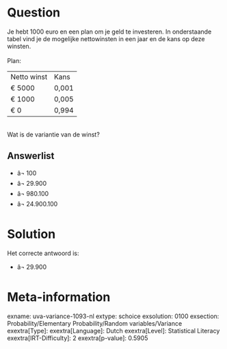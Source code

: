 Question
========

Je hebt 1000 euro en een plan om je geld te investeren. In onderstaande
tabel vind je de mogelijke nettowinsten in een jaar en de kans op deze
winsten.\
\
Plan:\

  ------------- -------
  Netto winst   Kans
  € 5000        0,001
  € 1000        0,005
  € 0           0,994
  ------------- -------

\
Wat is de variantie van de winst?

Answerlist
----------

* â¬ 100
* â¬ 29.900
* â¬ 980.100
* â¬ 24.900.100

Solution
========

Het correcte antwoord is: 

* â¬ 29.900

Meta-information
================
exname: uva-variance-1093-nl
extype: schoice
exsolution: 0100
exsection: Probability/Elementary Probability/Random variables/Variance
exextra[Type]: 
exextra[Language]: Dutch
exextra[Level]: Statistical Literacy
exextra[IRT-Difficulty]: 2
exextra[p-value]: 0.5905

